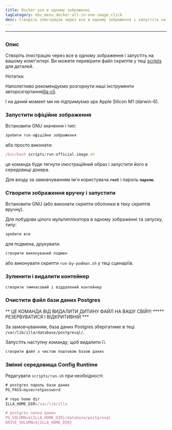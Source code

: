 ```yaml
---
title: Docker усе в одному зображенні
tagCategory: doc_menu_docker-all-in-one-image_click
desc: Створіть ілюстрацію через все в одному зображення і запустіть на вашому комп'ютері.
---
```


* * *

## <Heading hidden>Docker in-1 зображення</Heading>

### Опис

Створіть ілюстрацію через все в одному зображення і запустіть на вашому комп'ютері. Ви можете перевірити файл скриптів у теці [scripts](https://github.com/illacloud/deploy-illa-manually/blob/main/docker/scripts) для деталей.

Нотатка:

Наполегливо рекомендуємо розгорнути наші інструменти авторозгортання[illa-cli](https://github.com/illacloud/illa).

І на даний момент ми не підтримуємо арх Apple Silicon M1 (darwin-6).

### Запустити офіційне зображення

Встановити GNU значення і тип:

```jsx
зробити run-офіційне зображення
```

або просто виконати:

```jsx
/bin/bash scripts/run-official-image.sh
```

ця команда буде тягнути ілюстраційний образ і запустити його в середовищі докера.

Для входу за замовчуванням ім'я користувача **`root`** і пароль **`паролю`**.

### Створити зображення вручну і запустити

Встановити GNU (або виконати скрипти оболонки в теку скриптів вручну).

Для побудови цілого мультиплікатора в одному зображенні та запуску, типу:

```jsx
зробити все
```

для подмена, друкувати:

```jsx
створити виконуваний подмен
```

або виконувати скрипти `run-by-podman.sh` у теці сценаріїв.

### Зупинити і видалити контейнер

```jsx
створити тимчасовий і віддалений контейнер
```

### Очистити файл бази даних Postgres

** ЦЕ КОМАНДА ВІД ВИДАЛИТИ ДИТИНУ ФАЙЛ НА ВАШУ СВІЙ!!! \*\*\*** РЕЗЕРВУВАТИСЯ І ВІДКРИТИВНІЙ \*\*\*

За замовчуванням, база даних Postgres зберігатиме в теці `/var/lib/illa/database/postgresql/`.

Запустіть наступну команду, щоб видалити її.

```jsx
створити файл з чистою поштовою базою даних
```

### Змінні середовища Config Runtime

Редагувати `scripts/run.sh` при необхідності:

```jsx
# postgres пароль бази даних
PG_PASS=mysecretpassword

# repo home dir
ILLA_HOME_DIR=/var/lib/illa

# postgres папка даних
PG_VOLUMN=${ILLA_HOME_DIR}/database/postgresql
DRIVE_VOLUMN=${ILLA_HOME_DIR}
```
